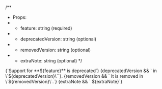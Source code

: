 
/**
 * Props:
 * - feature: string (required)
 * - deprecatedVersion: string (optional)
 * - removedVersion: string (optional)
 * - extraNote: string (optional)
 */

<Admonition type="warning" title="Deprecation Notice">
  {`Support for **${feature}** is deprecated`}
  {deprecatedVersion && ` in \`${deprecatedVersion}\``}.
  {removedVersion && ` It is removed in \`${removedVersion}\`.`}
  {extraNote && ` ${extraNote}`}
</Admonition>